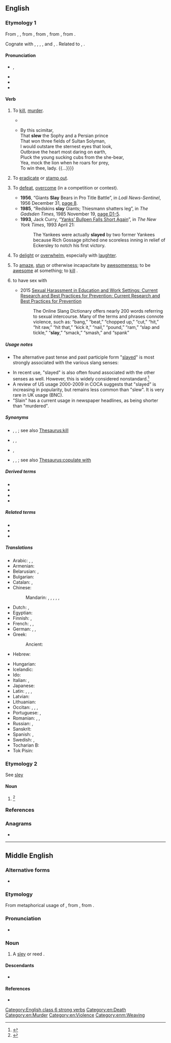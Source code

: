 {{also|Slay}}
==English==

===Etymology 1===
From {{inh|en|enm|sleen}}, {{m|enm|slayn}}, from {{inh|en|ang|slēan||to strike, beat, smite, stamp, forge, sting, slay, kill, impact}}, from {{inh|en|gmw-pro|*slahan}}, from {{inh|en|gem-pro|*slahaną||to fight, strike, kill}}, from {{der|en|ine-pro|*slak-||to hit, strike, throw}}.

Cognate with {{cog|nl|slaan||to beat, hit, strike}}, {{cog|nds|slaan||hit, strike}}, {{cog|de|schlagen||to beat, hit, strike}}, {{cog|da|-}}, {{cog|no|-}} and {{cog|sv|slå||to knock, beat, strike}}, {{cog|is|slá||to strike}}. Related to {{l|en|slaughter}}, {{l|en|onslaught}}.

====Pronunciation====
* {{enPR|slā}}, {{IPA|en|/sleɪ/}}
* {{audio|en|En-us-slay.ogg|Audio (US)}}
* {{rhymes|en|eɪ|s=1}}
* {{homophones|en|sleigh|sley}}

====Verb====
{{en-verb|slays|slaying|slew|past2=slayed|slain|past_ptc2=slayed|past_ptc3=yslain|past_ptc3_qual=obsolete}}

# {{lb|en|now|_|literary}} To [[kill]], [[murder]].
#: {{ux|en|The knight '''slew''' the dragon.}}
#: {{ux|en|Our foes must all be '''slain'''.}}
#* {{RQ:Holinshed Chronicles|volume=I|book=England|page=26|columns=1–2|format=full|passage=In the meane time it chaunced, that Marcus Papyrius ſtroke one of the Galles on the heade with his ſtaffe, because he preſumed to ſtroke his bearde: with whiche iniurie the Gaulle beeing prouoked, '''ſlue''' Papyrius (as he ſate) with hys ſworde, and therewith the ſlaughter being begun with one, all the reſidue of thoſe auncient fatherly men as they ſat in theyr Chayres were ſlaine and cruelly murthered.}}
#* {{RQ:Shakespeare Merchant of Venice|II|i|text={{smallcaps|The Prince of Morocco}}:<br>{{...}}By this scimitar,<br>That '''slew''' the Sophy and a Persian prince<br>That won three fields of Sultan Solyman,<br>I would outstare the sternest eyes that look,<br>Outbrave the heart most daring on earth,<br>Pluck the young sucking cubs from the she-bear,<br>Yea, mock the lion when he roars for prey,<br>To win thee, lady. {{...}}}}
# {{lb|en|literary}} To [[eradicate]] or [[stamp out]].
#: {{ux|en|You must '''slay''' these thoughts.}}
# {{lb|en|by extension|hyperbolic|colloquial}} To [[defeat]], [[overcome]] (in a competition or contest).
#* '''1956''', “Giants '''Slay''' Bears in Pro Title Battle”, in ''Lodi News-Sentinel'', 1956 December 31, [http://news.google.com/newspapers?id=WSMzAAAAIBAJ&pg=5705,7365754&dq=slay page 8].
#* '''1985''', “Redskins '''slay''' Giants; Thiesmann shatters leg”, in ''The Gadsden Times'', 1985 November 19, [http://news.google.com/newspapers?id=2cIfAAAAIBAJ&pg=2781,3776224&dq=slay page D1-5].
#* '''1993''', Jack Curry, “[http://www.nytimes.com/1993/04/21/sports/baseball-yanks-bullpen-falls-short-again.html Yanks’ Bullpen Falls Short Again]”, in ''The New York Times'', 1993 April 21:
#*: The Yankees were actually '''slayed''' by two former Yankees because Rich Gossage pitched one scoreless inning in relief of Eckersley to notch his first victory.
# {{lb|en|slang}} To [[delight]] or [[overwhelm]], especially with [[laughter]].
#: {{ux|en|Ha ha! You '''slay''' me!}}
# {{lb|en|slang|ambitransitive}}<!--including LGBT and AAVE--> To [[amaze]], [[stun]] or otherwise incapacitate by [[awesomeness]]; to be [[awesome]] at something; to [[kill]] {{qual|slang sense}}.
# {{lb|en|slang}} to have sex with
#*2015 [https://books.google.ca/books?id=ovpPCgAAQBAJ&pg=PA15 Sexual Harassment in Education and Work Settings: Current Research and Best Practices for Prevention: Current Research and Best Practices for Prevention]
#*:The Online Slang Dictionary offers nearly 200 words referring to sexual intercourse. Many of the terms and phrases connote violence, such as: “bang,” “beat,” “chopped up,” “cut,” “hit,” “hit raw,” “hit that,” “kick it,” “nail,” “pound,” “ram,” “slap and tickle,” “'''slay''',” “smack,” “smash,” and “spank”

=====Usage notes=====
* The alternative past tense and past participle form "[[slayed]]" is most strongly associated with the various slang senses:
*: {{cite-book|i2=*::|1929|Harry Charles Witwer|Yes Man's Land|url=http://books.google.com/books?id=3K1EAAAAIAAJ|page=254
|passage="Cutey, you '''slayed''' me !" grins Jackie, working fast. "I guess that's what made the rest of 'em look so bad — you was so good!"}}
* In recent use, "slayed" is also often found associated with the other senses as well. However, this is widely considered nonstandard.<ref>{{cite-book|title=Merriam-Webster's Dictionary of English Usage|url=http://books.google.com/books?id=2yJusP0vrdgC&pg=PA853&dq=%2Bslayed|isbn=0877791325|author=Merriam-Webster Publishing Co.|page=853|chapter=slay|year=1994|passage=But ''slayed'' cannot be considered established in such use. Whether it eventually becomes established remains to be seen.}}</ref>
* A review of US usage 2000-2009 in COCA suggests that "slayed" is increasing in popularity, but remains less common than "slew". It is very rare in UK usage (BNC).
* "Slain" has a current usage in newspaper headlines, as being shorter than "murdered".

=====Synonyms=====
* {{sense|to kill, murder}} {{l|en|kill}}, {{l|en|murder}}, {{l|en|assassinate}}; see also [[Thesaurus:kill]]
* {{sense|to defeat, overcome}} {{l|en|conquer}}, {{l|en|defeat}}, {{l|en|overcome}}
* {{sense|to overwhelm or delight}} {{l|en|kill}}, {{l|en|hit it out of the park}}
* {{sense|have sex with}} {{l|en|coitize}}, {{l|en|go to bed with}}, {{l|en|sleep with}}; see also [[Thesaurus:copulate with]]

=====Derived terms=====
* {{l|en|foreslay}}
* {{l|en|slayee}}
* {{l|en|slayer}}
* {{l|en|slay someone in the Spirit}}

=====Related terms=====
* {{l|en|onslaught}}
* {{l|en|slaughter}}
* {{l|en|self-slaughter}}

=====Translations=====
{{trans-top|to kill, murder}}
* Arabic: {{t+|ar|قَتَلَ}}, {{t|ar|أَزْهَقَ رُوحَهُ}}, {{t|ar|ذَبَحَ}}
* Armenian: {{t+|hy|սպանել}}
* Belarusian: {{t+|be|забіва́ць|impf|sc=Cyrl}}, {{t+|be|забі́ць|pf|sc=Cyrl}}
* Bulgarian: {{t+|bg|убивам}}
* Catalan: {{t+|ca|matar}}, {{t+|ca|assassinar}}
* Chinese:
*: Mandarin: {{t+|cmn|殺|sc=Hani}}, {{t+|cmn|杀|tr=shā|sc=Hani}}, {{t+|cmn|謀殺|sc=Hani}}, {{t+|cmn|谋杀|tr=móushā|sc=Hani}}, {{t+|cmn|殘殺|sc=Hani}}, {{t+|cmn|残杀|tr=cánshā|sc=Hani}}
* Dutch: {{t+|nl|doden}}, {{t+|nl|vermoorden}}
* Egyptian: {{t-egy|smꜣ|h=s-mA-A-T30}}
* Finnish: {{t+|fi|tappaa}}, {{t+|fi|surmata}}
* French: {{t+|fr|tuer}}, {{t+|fr|assassiner}}, {{t+|fr|occire}}
* German: {{t+|de|töten}}, {{t+|de|umbringen}}, {{t+|de|erschlagen}}
* Greek: {{t+|el|σκοτώνω}}
*: Ancient: {{t|grc|ἀποκτείνω}}
* Hebrew: {{t+|he|רָצַח|tr=raṣáḥ}}
{{trans-mid}}
* Hungarian: {{t+|hu|öl}}
* Icelandic: {{t+|is|bana}}
* Ido: {{t+|io|ocidar}}
* Italian: {{t+|it|uccidere}}, {{t+|it|assassinare}}
* Japanese: {{t+|ja|殺す|tr=korosu}}
* Latin: {{t+|la|occidō}}, {{t+|la|interficiō}}, {{t+|la|necō}}, {{t+|la|lētō}}
* Latvian: {{t|lv|kaut}}
* Lithuanian: {{t|lt|nužudyti}}
* Occitan: {{t+|oc|tuar}}, {{t+|oc|matar}}, {{t+|oc|assassinar}}, {{t+|oc|aucir}}
* Portuguese: {{t+|pt|matar}}, {{t+|pt|assassinar}}
* Romanian: {{t+|ro|omorî}}, {{t+|ro|ucide}}, {{t+|ro|asasina}}
* Russian: {{qualifier|perfective}} {{t+|ru|уби́ть}}, {{qualifier|imperfective}} {{t+|ru|убива́ть}}
* Sanskrit: {{t+|sa|हन्ति}}
* Spanish: {{t+|es|matar}}, {{t+|es|asesinar}}
* Swedish: {{t+|sv|dräpa}}, {{t+|sv|slå ihjäl}}
* Tocharian B: {{t|txb|kau-}}
* Tok Pisin: {{t|tpi|kilim}}
{{trans-bottom}}

===Etymology 2===
See [[sley]]

====Noun====
{{en-noun}}

# {{alternative form of|en|sley}}<ref>{{R:OED Online|code=181534}}</ref>

===References===
<references/>

===Anagrams===
* {{anagrams|en|a=alsy|lays}}

[[Category:English class 6 strong verbs]]
[[Category:en:Death]]
[[Category:en:Murder]]
[[Category:en:Violence]]

----

==Middle English==

===Alternative forms===
* {{alter|enm|sleye|slaye}}

===Etymology===
From metaphorical usage of {{inh|enm|ang|slege}}, from {{inh|enm|gmw-pro|*slagi}}, from {{inh|enm|gem-pro|*slagiz}}.

===Pronunciation===
* {{IPA|enm|/ˈslɛi̯(ə)/}}

===Noun===
{{enm-noun|slayes}}

# A [[sley]] or reed {{gloss|part of a loom}}.

====Descendants====
* {{desc|en|sley}}

====References====
* {{R:MED Online|entry=sleie |pos=n |id=MED40799|accessdate=2018-09-25}}

[[Category:enm:Weaving]]